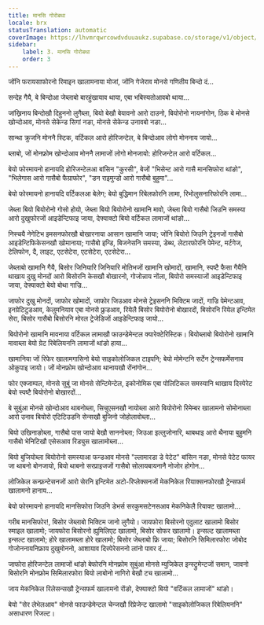 ```yaml
---
title: मानसि गोरोबथा
locale: brx
statusTranslation: automatic
coverImage: https://lhvmrqwrcowdvduuaukz.supabase.co/storage/v1/object/public/strapi-uploads/small_cover-tratado-de-psicologia-revolucionaria.webp-5e15e1cec4e0ebebcde5d7fc7565d8fd.webp
sidebar:
    label: 3. मानसि गोरोबथा
    order: 3
---
```

जोंनि फरायसाफोरनो रिमाइन खालामनाया मोजां, जोंनि गेजेराव मोनसे गणितीय बिन्दो दं...

सन्देह गैयै, बे बिन्दोआ जेब्लाबो बारहुंखायाव थाया, एबा भबिस्यतोआवबो थाया...

जांख्रिनाय बिन्दोखौ दिहुननो लुगैब्ला, बियो बेखौ बेयावनो आरो दाउनो, बियोरोनो नायनांगोन, ठिक बे मोनसे खोन्दोआव, मोनसे सेकेन्ड सिगां नङा, मोनसे सेकेन्ड उनावबो नङा...

सान्था क्रुजनि मोननै स्टिक, वर्टिकल आरो होरिजन्टेल, बे बिन्दोआव लोगो मोननाय जायो...

ब्लाबो, जों मोनफ्रोम खोन्दोआव मोननै लामाजों लोगो मोनजायो: होरिजन्टेल आरो वर्टिकल...

बेयो फोरमायनो हानायदि होरिजन्टेलआ बांसिन "कुरसी", बेजों "भिसेन्ट आरो गासै मानसिफोरा थांङो", "भिलेगास आरो गासैबो फैग्राफोर", "डन राइमुन्डो आरो गासैबो बुहुमा"...

बेयो फोरमायनो हानायदि वर्टिकलआ बेलेग; बेयो बुद्धिमान रिबेलफोरनि लामा, रिभोलुसनारिफोरनि लामा...

जेब्ला बियो बियोरोनो गोसो होयो, जेब्ला बियो बियोरोनो खामानि मावो, जेब्ला बियो गासैबो जिउनि समस्या आरो दुखुफोरजों आइडेन्टिफाइ जाया, देफ्याक्टो बियो वर्टिकल लामाजों थांङो...

निस्चयै नेगेटिभ इमसनफोरखौ बोखारनाया आसान खामानि जाया; जोंनि बियोरो जिउनि ट्रेइनजों गासैबो आइडेन्टिफिकेसनखौ खोमानाया; गासैबो इन्डि, बिजनेसनि समस्या, डेब्थ, लेटारफोरनि पेमेन्ट, मर्टगेज, टेलिफोन, दै, लाइट, एटसेटेरा, एटसेटेरा, एटसेटेरा...

जेब्लाबो खामानि गैयै, बिसोर जिनियारि जिनियारि मोतिभजों खामानि खोमादों, खामानि, स्पष्टै फैसा गैयैनि थाखाय दुखु मोनदों आरो बिसोरनि केसखौ बोखारनो, गोजोन्नाय नोंला, बियोरो समस्याजों आइडेन्टिफाइ जाया, देफ्याक्टो बेयो बोथा गाज्रि...

जाफोर दुखु मोनदों, जाफोर खोमादों, जाफोर जिउआव मोनसे ट्रेइसननि भिक्टिम जादों, गाज्रि पेमेन्टआव, इनग्रेटिटुडआव, केलुमनियाव एबा मोनसे फ्रुडआव, रियेलै बिसोर बियोरोनो बोखारदों, बिसोरनि रियेल इन्टिमेत सेरा, बिसोर गासैबो बिसोरनि मोरल ट्रेजेडिजों आइडेन्टिफाइ जायो...

बियोरोनो खामानि मावनाया वर्टिकल लामाखौ फाउन्डेमेन्टल क्यारेक्टेरिस्टिक। बियोब्लाबो बियोरोनो खामानि मावाब्ला बेयो ग्रेट रिबेलियननि लामाजों थांङो हाया...

खामानिया जों रिफेर खालामगासिनो बेयो साइकोलोजिकल टाइपनि; बेयो मोमेन्टनि सर्टेन ट्रेन्सफर्मेसनाव ओकुपाइ जायो। जों मोनफ्रोम खोन्दोआव थानायखौ रोंनांगोन...

फोर एक्जाम्पल, मोनसे सुबुं जा मोनसे सेन्टिमेन्टेल, इकोनोमिक एबा पोलिटिकल समस्यानि थाखाय दिस्पेरेट बेयो स्पष्टै बियोरोनो बोखारदों...

बे सुबुंआ मोनसे खोन्दोआव थाबनोब्ला, सिचुएसनखौ नायोब्ला आरो बियोरोनो रिमेम्बर खालामनो सोमोनाब्ला आरो उनाव बियोरो एटिटिउडनि सेन्सखौ बुजिनो जोहोलावोब्ला...

बियो उखिनाङोब्ला, गासैबो पास जायो बेखौ साननोब्ला; जिउआ इल्लुजोनारि, थाबथाइ आरो थैनाया बुहुमनि गासैबो भेनिटिखौ एसेसआव रिड्युस खालामोब्ला...

बियो बुजियोब्ला बियोरोनो समस्याआ फन्डआव मोनसे "ल्लामारडा डे पेटेट" बांसिन नङा, मोनसे पेटेट फायर जा थाबनो बोनजायो, बियो थाबनो सरप्राइजजों गासैबो सोलायबायनानै नोजोर होगोन...

लोजिकेल कन्फ्रन्टेसनजों आरो सेरनि इन्टिमेत अटो-रिप्लेक्सनजों मेकनिकेल रियाक्सनफोरखौ ट्रेन्सफर्म खालामनो हानाय...

बेयो फोरमायनो हानायदि मानसिफोरा जिउनि डेभर्स सरकुमसटेनसआव मेकनिकेलै रियाक्ट खालामो...

गरीब मानसिफोर!, बिसोर जेब्लाबो भिक्टिम जानो लुगैयो। जायफोरा बिसोरनो एदुलाट खालामो बिसोर स्माइल खालामो; जायफोरा बिसोरनो ह्युमिलिएट खालामो, बिसोर सोफर खालामो। इन्सल्ट खालामब्ला इन्सल्ट खालामो; होरे खालामब्ला होरे खालामो; बिसोर जेब्लाबो फ्रि जाया; बिसोरनि सिमिलारफोरा जोबोद गोजोननायनिफ्राय दुखुमोननो, आशायाव दिस्पेरेसननो लांनो पावर दं...

जाफोरा होरिजन्टेल लामाजों थांङो बेफोरनि मोनफ्रोम सुबुंआ मोनसे म्युजिकेल इन्स्ट्रुमेन्टजों समान, जावनो बिसोरनि मोनफ्रोम सिमिलारफोरा बियो लाबोनो नागिरो बेखौ टच खालामो...

जाय मेकनिकेल रिलेसन्सखौ ट्रेन्सफर्म खालामनो रोंङो, देफ्याक्टो बियो "वर्टिकल लामाजों" थांङो।

बेयो "सेर लेभेलआव" मोनसे फाउन्डेमेन्टल चेन्जखौ रिप्रेजेन्ट खालामो "साइकोलोजिकल रिबेलियननि" असाधारण रिजल्ट।

